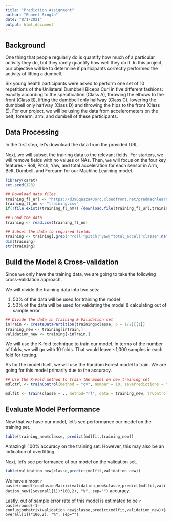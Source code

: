 ```yaml
---
title: "Prediction Assignment"
author: "Puneet Singla"
date: "8/1/2021"
output: html_document
---
```


## Background

One thing that people regularly do is quantify how much of a particular activity they do, but they rarely quantify how well they do it. In this project, our objective will be to determine if participants correctly performed the activity of lifting a dumbell.

Six young health participants were asked to perform one set of 10 repetitions of the Unilateral Dumbbell Biceps Curl in five different fashions: exactly according to the specification (Class A), throwing the elbows to the front (Class B), lifting the dumbbell only halfway (Class C), lowering the dumbbell only halfway (Class D) and throwing the hips to the front (Class E). For our project, we will be using the data from accelerometers on the belt, forearm, arm, and dumbell of these participants.


## Data Processing

In the first step, let's download the data from the provided URL.

Next, we will subset the training data to the relevant fields. For starters, we will remove fields with no values or NAs. Then, we will focus on the four key features - Roll, Pitch, Yaw, and total acceleration for each sensor in Arm, Belt, Dumbell, and Forearm for our Machine Learning model.

```r
library(caret)
set.seed(123)

## Download data files
training_fl_url <- "https://d396qusza40orc.cloudfront.net/predmachlearn/pml-training.csv"
training_fl_nm <- "training.csv"
if(!file.exists(training_fl_nm)) {download.file(training_fl_url,training_fl_nm)}

## Load the data
training <- read.csv(training_fl_nm)

## Subset the data to required fields
training <- training[,grep("^roll|^pitch|^yaw|^total_accel|^classe",names(training))]
dim(training)
str(training)
```

## Build the Model & Cross-validation

Since we only have the training data, we are going to take the following cross-validation approach.

We will divide the training data into two sets:

1. 50% of the data will be used for training the model
2. 50% of the data will be used for validating the model & calculating out of sample error

```r
## Divide the data in Training & Validation set
inTrain <- createDataPartition(training$classe, p = 1/2)[[1]]
training_new <- training[inTrain,]
validation_new <- training[-inTrain,]
```

We will use the K-fold technique to train our model. In terms of the number of folds, we will go with 10 folds. That would leave ~1,000 samples in each fold for testing.

As for the model itself, we will use the Random Forest model to train. We are going for this model primarily due to the accuracy.

```r
## Use the K-Fold method to train the model on new training set
mdlctrl <- trainControl(method = "cv", number = 10, savePredictions = "all")

mdlfit <- train(classe ~ ., method="rf", data = training_new, trControl = mdlctrl)
```

## Evaluate Model Performance

Now that we have our model, let's see performance our model on the training set.

```r
table(training_new$classe, predict(mdlfit,training_new))
```

Amazing!! 100% accuracy on the training set. However, this may also be an indication of overfitting.

Next, let's see performance of our model on the validation set.

```r
table(validation_new$classe,predict(mdlfit,validation_new))
```

We have almost `r paste(round((confusionMatrix(validation_new$classe,predict(mdlfit,validation_new))$overall[1])*100,2), "%", sep="")` accuracy.

Lastly, out of sample error rate of this model is estimated to be `r paste(round((1-confusionMatrix(validation_new$classe,predict(mdlfit,validation_new))$overall[1])*100,2), "%", sep="")`

